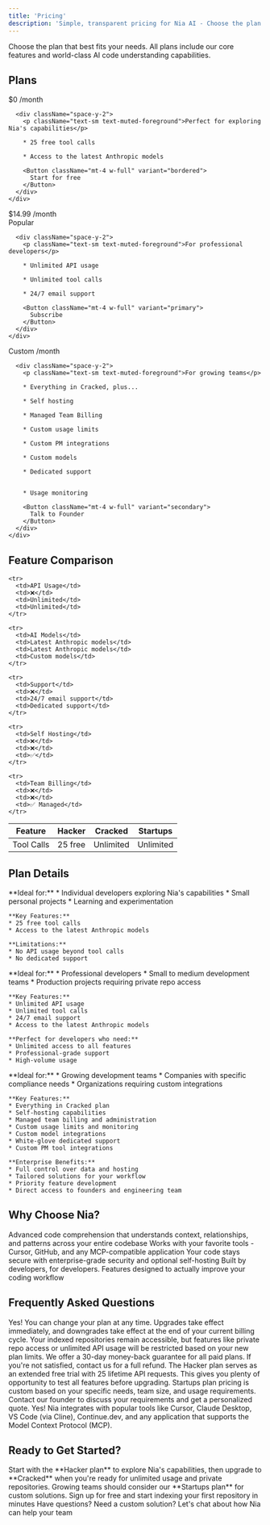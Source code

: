 ```yaml
---
title: 'Pricing'
description: 'Simple, transparent pricing for Nia AI - Choose the plan that scales with your needs'
---
```


<Note>
  Choose the plan that best fits your needs. All plans include our core features and world-class AI code understanding capabilities.
</Note>

## Plans

<CardGroup cols={3}>
  <Card title="Hacker" icon="⚡">
    <div className="flex flex-col gap-4">
      <div className="text-2xl font-bold">
        $0
        <span className="text-sm font-normal text-muted-foreground">/month</span>
      </div>

      <div className="space-y-2">
        <p className="text-sm text-muted-foreground">Perfect for exploring Nia's capabilities</p>

        * 25 free tool calls
        
        * Access to the latest Anthropic models

        <Button className="mt-4 w-full" variant="bordered">
          Start for free
        </Button>
      </div>
    </div>
  </Card>

  <Card title="Cracked" icon="🔥">
    <div className="flex flex-col gap-4">
      <div className="flex items-center gap-2">
        <div className="text-2xl font-bold">
          $14.99
          <span className="text-sm font-normal text-muted-foreground">/month</span>
        </div>
        <div className="bg-blue-100 text-blue-800 px-2 py-1 rounded text-xs font-semibold">
          Popular
        </div>
      </div>

      <div className="space-y-2">
        <p className="text-sm text-muted-foreground">For professional developers</p>

        * Unlimited API usage
        
        * Unlimited tool calls
        
        * 24/7 email support

        <Button className="mt-4 w-full" variant="primary">
          Subscribe
        </Button>
      </div>
    </div>
  </Card>

  <Card title="Startups" icon="🚀">
    <div className="flex flex-col gap-4">
      <div className="text-2xl font-bold">
        Custom
        <span className="text-sm font-normal text-muted-foreground">/month</span>
      </div>

      <div className="space-y-2">
        <p className="text-sm text-muted-foreground">For growing teams</p>

        * Everything in Cracked, plus...
        
        * Self hosting
        
        * Managed Team Billing
        
        * Custom usage limits
        
        * Custom PM integrations
        
        * Custom models
        
        * Dedicated support
        
        
        * Usage monitoring

        <Button className="mt-4 w-full" variant="secondary">
          Talk to Founder
        </Button>
      </div>
    </div>
  </Card>
</CardGroup>

## Feature Comparison

<Table>
  <thead>
    <tr>
      <th>Feature</th>
      <th>Hacker</th>
      <th>Cracked</th>
      <th>Startups</th>
    </tr>
  </thead>

  <tbody>
    <tr>
      <td>Tool Calls</td>
      <td>25 free</td>
      <td>Unlimited</td>
      <td>Unlimited</td>
    </tr>

    <tr>
      <td>API Usage</td>
      <td>❌</td>
      <td>Unlimited</td>
      <td>Unlimited</td>
    </tr>

    <tr>
      <td>AI Models</td>
      <td>Latest Anthropic models</td>
      <td>Latest Anthropic models</td>
      <td>Custom models</td>
    </tr>

    <tr>
      <td>Support</td>
      <td>❌</td>
      <td>24/7 email support</td>
      <td>Dedicated support</td>
    </tr>

    <tr>
      <td>Self Hosting</td>
      <td>❌</td>
      <td>❌</td>
      <td>✅</td>
    </tr>

    <tr>
      <td>Team Billing</td>
      <td>❌</td>
      <td>❌</td>
      <td>✅ Managed</td>
    </tr>
  </tbody>
</Table>

## Plan Details

<AccordionGroup>
  <Accordion title="Hacker Plan - Perfect for Getting Started">
    **Ideal for:**
    * Individual developers exploring Nia's capabilities
    * Small personal projects
    * Learning and experimentation

    **Key Features:**
    * 25 free tool calls
    * Access to the latest Anthropic models

    **Limitations:**
    * No API usage beyond tool calls
    * No dedicated support
  </Accordion>

  <Accordion title="Cracked Plan - Most Popular Choice" defaultOpen>
    **Ideal for:**
    * Professional developers
    * Small to medium development teams
    * Production projects requiring private repo access

    **Key Features:**
    * Unlimited API usage
    * Unlimited tool calls
    * 24/7 email support
    * Access to the latest Anthropic models

    **Perfect for developers who need:**
    * Unlimited access to all features
    * Professional-grade support
    * High-volume usage
  </Accordion>

  <Accordion title="Startups Plan - Enterprise Solution">
    **Ideal for:**
    * Growing development teams
    * Companies with specific compliance needs
    * Organizations requiring custom integrations

    **Key Features:**
    * Everything in Cracked plan
    * Self-hosting capabilities
    * Managed team billing and administration
    * Custom usage limits and monitoring
    * Custom model integrations
    * White-glove dedicated support
    * Custom PM tool integrations

    **Enterprise Benefits:**
    * Full control over data and hosting
    * Tailored solutions for your workflow
    * Priority feature development
    * Direct access to founders and engineering team
  </Accordion>
</AccordionGroup>

## Why Choose Nia?

<CardGroup cols={2}>
  <Card title="Powerful AI Understanding" icon="brain">
    Advanced code comprehension that understands context, relationships, and patterns across your entire codebase
  </Card>

  <Card title="Seamless Integrations" icon="plug">
    Works with your favorite tools - Cursor, GitHub, and any MCP-compatible application
  </Card>

  <Card title="Privacy First" icon="shield">
    Your code stays secure with enterprise-grade security and optional self-hosting
  </Card>

  <Card title="Developer Focused" icon="code">
    Built by developers, for developers. Features designed to actually improve your coding workflow
  </Card>
</CardGroup>

## Frequently Asked Questions

<AccordionGroup>
  <Accordion title="Can I upgrade or downgrade anytime?">
    Yes! You can change your plan at any time. Upgrades take effect immediately, and downgrades take effect at the end of your current billing cycle.
  </Accordion>

  <Accordion title="What happens to my data if I downgrade?">
    Your indexed repositories remain accessible, but features like private repo access or unlimited API usage will be restricted based on your new plan limits.
  </Accordion>

  <Accordion title="Do you offer refunds?">
    We offer a 30-day money-back guarantee for all paid plans. If you're not satisfied, contact us for a full refund.
  </Accordion>

  <Accordion title="Is there a free trial for paid plans?">
    The Hacker plan serves as an extended free trial with 25 lifetime API requests. This gives you plenty of opportunity to test all features before upgrading.
  </Accordion>

  <Accordion title="How does billing work for the Startups plan?">
    Startups plan pricing is custom based on your specific needs, team size, and usage requirements. Contact our founder to discuss your requirements and get a personalized quote.
  </Accordion>

  <Accordion title="Can I use Nia with my existing development tools?">
    Yes! Nia integrates with popular tools like Cursor, Claude Desktop, VS Code (via Cline), Continue.dev, and any application that supports the Model Context Protocol (MCP).
  </Accordion>
</AccordionGroup>

## Ready to Get Started?

<Note>
  Start with the **Hacker plan** to explore Nia's capabilities, then upgrade to **Cracked** when you're ready for unlimited usage and private repositories. Growing teams should consider our **Startups plan** for custom solutions.
</Note>

<CardGroup cols={2}>
  <Card title="Get Started Now" icon="rocket" href="https://app.trynia.ai">
    Sign up for free and start indexing your first repository in minutes
  </Card>

  <Card title="Talk to Our Founder" icon="calendar" href="mailto:founders@nozomio.com">
    Have questions? Need a custom solution? Let's chat about how Nia can help your team
  </Card>
</CardGroup>